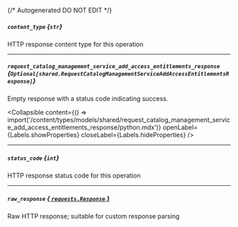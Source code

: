 {/* Autogenerated DO NOT EDIT  */}

##### `content_type` *{`str`}*
HTTP response content type for this operation

---
##### `request_catalog_management_service_add_access_entitlements_response` *{`Optional[shared.RequestCatalogManagementServiceAddAccessEntitlementsResponse]`}*
Empty response with a status code indicating success.

<Collapsible content={() => import('/content/types/models/shared/request_catalog_management_service_add_access_entitlements_response/python.mdx')} openLabel={Labels.showProperties} closeLabel={Labels.hideProperties} />


---
##### `status_code` *{`int`}*
HTTP response status code for this operation

---
##### `raw_response` [*{ `requests.Response` }*](https://requests.readthedocs.io/en/latest/api/#requests.Response)
Raw HTTP response; suitable for custom response parsing


